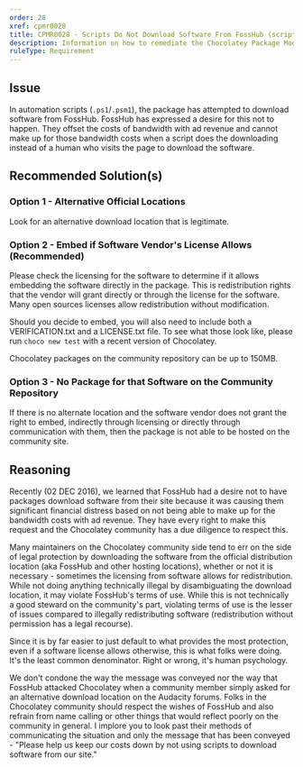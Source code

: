 ```yaml
---
order: 28
xref: cpmr0028
title: CPMR0028 - Scripts Do Not Download Software From FossHub (script)
description: Information on how to remediate the Chocolatey Package Moderation Rule 0028
ruleType: Requirement
---
```


<PackageValidatorRuleRequirement />

## Issue

In automation scripts (`.ps1`/`.psm1`), the package has attempted to download software from FossHub. FossHub has expressed a desire for this not to happen. They offset the costs of bandwidth with ad revenue and cannot make up for those bandwidth costs when a script does the downloading instead of a human who visits the page to download the software.

## Recommended Solution(s)

### Option 1 - Alternative Official Locations

Look for an alternative download location that is legitimate.

### Option 2 - Embed if Software Vendor's License Allows (Recommended)

Please check the licensing for the software to determine if it allows embedding the software directly in the package. This is redistribution rights that the vendor will grant directly or through the license for the software. Many open sources licenses allow redistribution without modification.

Should you decide to embed, you will also need to include both a
VERIFICATION.txt and a LICENSE.txt file. To see what those look like, please run `choco new test` with a recent version of Chocolatey.

Chocolatey packages on the community repository can be up to 150MB.

### Option 3 - No Package for that Software on the Community Repository

If there is no alternate location and the software vendor does not grant the right to embed, indirectly through licensing or directly through communication with them, then the package is not able to be hosted on the community site.

## Reasoning

Recently (02 DEC 2016), we learned that FossHub had a desire not to have packages download software from their site because it was causing them significant financial distress based on not being able to make up for the bandwidth costs with ad revenue. They have every right to make this request and the Chocolatey community has a due diligence to respect this.

Many maintainers on the Chocolatey community side tend to err on the side of legal protection by downloading the software from the official distribution location (aka FossHub and other hosting locations), whether or not it is necessary - sometimes the licensing from software allows for redistribution. While not doing anything technically illegal by disambiguating the download location, it may violate FossHub's terms of use. While this is not technically a good steward on the community's part, violating terms of use is the lesser of issues compared to illegally redistributing software (redistribution without permission has a legal recourse).

Since it is by far easier to just default to what provides the most protection, even if a software license allows otherwise, this is what folks were doing. It's the least common denominator. Right or wrong, it's human psychology.

<Callout type="info">
    We don't condone the way the message was conveyed nor the way that FossHub attacked Chocolatey when a community member simply asked for an alternative download location on the Audacity forums. Folks in the Chocolatey community should respect the wishes of FossHub and also refrain from name calling or other things that would reflect poorly on the community in general. I implore you to look past their methods of communicating the situation and only the message that has been conveyed - "Please help us keep our costs down by not using scripts to download software from our site."
</Callout>